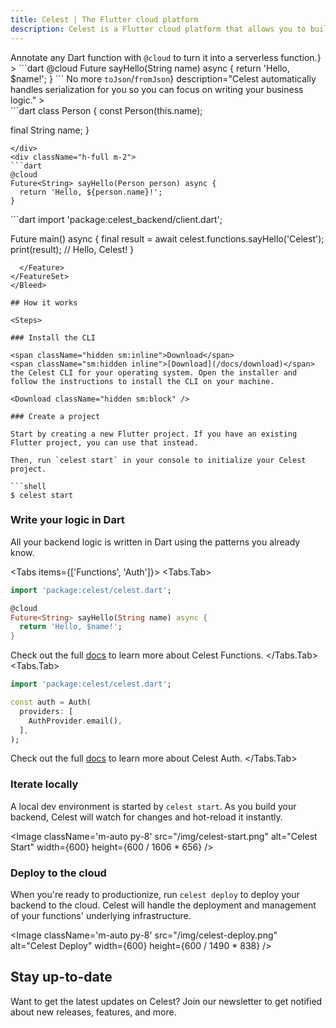 ```yaml
---
title: Celest | The Flutter cloud platform
description: Celest is a Flutter cloud platform that allows you to build, deploy, and manage backends for your Flutter app with ease.
---
```




<Hero />

<Bleed>
<FeatureSet className="mt-8">
  <Feature 
    title="Write your backend logic in Dart"
    description={<>Annotate any Dart function with <code>@cloud</code> to turn it into a serverless function.</>}
  >
```dart
@cloud
Future<String> sayHello(String name) async {
  return 'Hello, $name!';
}
```
  </Feature>
  <Feature 
    title={<>No more <code>toJson</code>/<code>fromJson</code></>}
    description="Celest automatically handles serialization for you so you can focus on writing your business logic."
  >
  <div className="flex flex-row justify-center items-center flex-wrap">

<div className="h-full m-2">
```dart
class Person {
  const Person(this.name);

  final String name;
}
```
</div>
<div className="h-full m-2">
```dart
@cloud
Future<String> sayHello(Person person) async {
  return 'Hello, ${person.name}!';
}
```
</div>
</div>
  </Feature>
  <Feature 
    title="Automatic Dart client"
    description="A Dart client is automatically generated for you to call your functions from your Dart or Flutter app."
  >
```dart
import 'package:celest_backend/client.dart';

Future<void> main() async {
  final result = 
    await celest.functions.sayHello('Celest');
  print(result); // Hello, Celest!
}
```
  </Feature>
</FeatureSet>
</Bleed>

## How it works

<Steps>

### Install the CLI

<span className="hidden sm:inline">Download</span>
<span className="sm:hidden inline">[Download](/docs/download)</span> 
the Celest CLI for your operating system. Open the installer and follow the instructions to install the CLI on your machine.

<Download className="hidden sm:block" />

### Create a project

Start by creating a new Flutter project. If you have an existing Flutter project, you can use that instead. 

Then, run `celest start` in your console to initialize your Celest project.

```shell
$ celest start
```

### Write your logic in Dart

All your backend logic is written in Dart using the patterns you already know.

<Tabs items={['Functions', 'Auth']}>
  <Tabs.Tab>
```dart copy filename="celest/functions/greeting.dart"
import 'package:celest/celest.dart';

@cloud
Future<String> sayHello(String name) async {
  return 'Hello, $name!';
}
```

  Check out the full [docs](/docs/functions) to learn more about Celest Functions.
  </Tabs.Tab>
  <Tabs.Tab>
```dart copy filename="celest/auth/auth.dart"
import 'package:celest/celest.dart';

const auth = Auth(
  providers: [
    AuthProvider.email(),
  ],
);
```

  Check out the full [docs](/docs/auth) to learn more about Celest Auth.
  </Tabs.Tab>
</Tabs>

### Iterate locally

A local dev environment is started by `celest start`. As you build your backend, Celest will watch for changes and hot-reload it instantly.

<Image className='m-auto py-8' src="/img/celest-start.png" alt="Celest Start" width={600} height={600 / 1606 * 656} />

### Deploy to the cloud

When you're ready to productionize, run `celest deploy` to deploy your backend to the cloud. Celest will handle the deployment and management of your functions' underlying infrastructure.

<Image className='m-auto py-8' src="/img/celest-deploy.png" alt="Celest Deploy" width={600} height={600 / 1490 * 838} />

</Steps>

## Stay up-to-date

Want to get the latest updates on Celest? Join our newsletter to get notified about new releases, features, and more.

<EmailForm />
